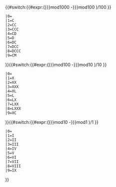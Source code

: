 {{#switch:{{#expr:({{{num|{{{1}}}}}}mod1000 -{{{num|{{{1}}}}}}mod100 )/100 }}
 |0=
 |1=C
 |2=CC
 |3=CCC
 |4=CD
 |5=D
 |6=DC
 |7=DCC
 |8=DCCC
 |9=CM
}}{{#switch:{{#expr:({{{num|{{{1}}}}}}mod100  -{{{num|{{{1}}}}}}mod10  )/10  }}
 |0=
 |1=X
 |2=XX
 |3=XXX
 |4=XL
 |5=L
 |6=LX
 |7=LXX
 |8=LXXX
 |9=XC
}}{{#switch:{{#expr:({{{num|{{{1}}}}}}mod10   -{{{num|{{{1}}}}}}mod1   )/1   }}
 |0=
 |1=I
 |2=II
 |3=III
 |4=IV
 |5=V
 |6=VI
 |7=VII
 |8=VIII
 |9=IX
}}